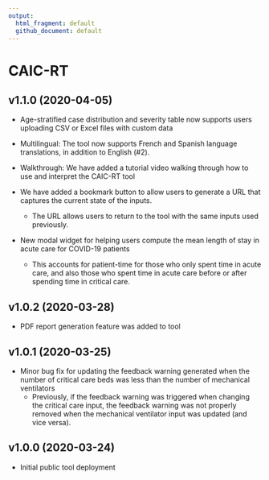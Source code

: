 ```yaml
---
output: 
  html_fragment: default
  github_document: default
---
```


# CAIC-RT

## v1.1.0 (2020-04-05)

- Age-stratified case distribution and severity table now supports users uploading CSV or Excel files with custom data

- Multilingual: The tool now supports French and Spanish language translations, in addition to English (#2).

- Walkthrough: We have added a tutorial video walking through how to use and interpret the CAIC-RT tool

- We have added a bookmark button to allow users to generate a URL that captures the current state of the inputs.
  + The URL allows users to return to the tool with the same inputs used previously.

- New modal widget for helping users compute the mean length of stay in acute care for COVID-19 patients
  + This accounts for patient-time for those who only spent time in acute care, and also those who spent time in acute care before or after spending time in critical care.

## v1.0.2 (2020-03-28)

- PDF report generation feature was added to tool

## v1.0.1 (2020-03-25)

- Minor bug fix for updating the feedback warning generated when the number of critical care beds was less than the number of mechanical ventilators
  + Previously, if the feedback warning was triggered when changing the critical care input, the feedback warning was not properly removed when the mechanical ventilator input was updated (and vice versa).

## v1.0.0 (2020-03-24)

- Initial public tool deployment
